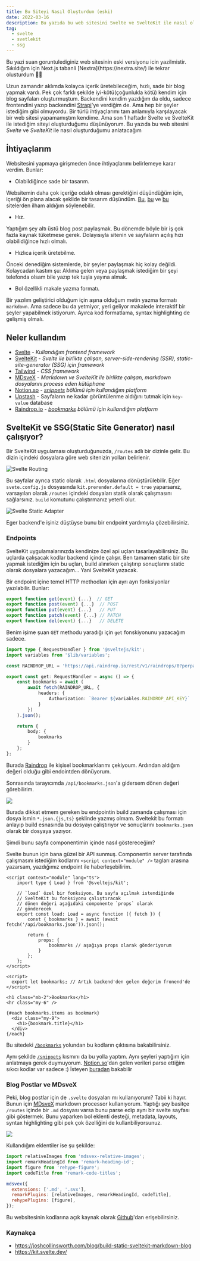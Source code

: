 ```yaml
---
title: Bu Siteyi Nasıl Oluşturdum (eski)
date: 2022-03-16
description: Bu yazıda bu web sitesini Svelte ve SvelteKit ile nasıl oluşturduğumu anlayacağım.
tag:
  - svelte
  - svetlekit
  - ssg
---
```



<Callout emoji="👾">
  Bu yazi suan goruntulediginiz web sitesinin eski versiyonu icin yazilmistir. Sıkıldığım için Next.js tabanli [Nextra](https://nextra.site/) ile tekrar olusturdum 🤷‍♂️
</Callout>

Uzun zamandır aklımda kolayca içerik üretebileceğim, hızlı,
sade bir blog yapmak vardı. Pek çok farklı şekilde iyi-kötü(çoğunlukla kötü)
kendim için blog sayfaları oluşturmuştum. Backendini kendim yazdığım da oldu,
sadece frontendini yazıp backendini [Strapi](https://strapi.io/)'ye verdiğim de. Ama hep
bir şeyler istediğim gibi olmuyordu. Bir türlü ihtiyaçlarımı tam anlamıyla
karşılayacak bir web sitesi yapamamıştım kendime. Ama son 1 haftadır
Svelte ve SvelteKit ile istediğim siteyi oluşturduğumu düşünüyorum.
Bu yazıda bu web sitesini _Svelte_ ve _SvelteKit_ ile nasıl oluşturduğumu
anlatacağım

## İhtiyaçlarım

Websitesini yapmaya girişmeden önce ihtiyaçlarımı belirlemeye karar verdim.
Bunlar:

- Olabildiğince sade bir tasarım.

Websitemin daha çok içeriğe odaklı olması
gerektiğini düşündüğüm için, içeriği ön plana alacak şeklide bir
tasarım düşündüm. [Bu](https://antfu.me/),
[bu](https://www.aleksandrhovhannisyan.com/) ve
[bu](https://ademilter.com/) sitelerden ilham aldığım söylenebilir.

- Hız.

Yaptığım şey altı üstü blog post paylaşmak. Bu dönemde böyle bir iş
çok fazla kaynak tüketmese gerek. Dolayısıyla sitenin ve sayfaların açılış
hızı olabilidiğince hızlı olmalı.

- Hızlıca içerik üretebilme.

Önceki denediğim sistemlerde, bir şeyler paylaşmak
hiç kolay değildi. Kolaycadan kastım şu: Aklıma gelen veya paylaşmak
istediğim bir şeyi telefonda olsam bile yazıp tek tuşla yayına almak.

- Bol özellikli makale yazma formatı.

Bir yazılım geliştirici olduğum için aşına olduğum metin yazma formatı
`markdown`. Ama sadece bu da yetmiyor, yeri geliyor makalede interaktif
bir şeyler yapabilmek istiyorum. Ayırca kod formatlama, syntax highlighting
de gelişmiş olmalı.

## Neler kullandım

- [Svelte](https://svelte.dev/) - _Kullandığım frontend framework_
- [SvelteKit](https://kit.svelte.dev/) - _Svelte ile birlikte çalışan, server-side-rendering (SSR),
  static-site-generator (SSG) için framework_
- [Tailwind](https://tailwindcss.com/) - _CSS framework_
- [MDsveX](https://mdsvex.pngwn.io/) - _Markdown ve SvelteKit ile birlikte çalışan, markdown dosyalarını
  process eden kütüphane_
- [Notion.so](https://www.notion.so) - _[snippets](/snippets) bölümü için kullandığım platform_
- [Upstash](https://upstash.com/) - Sayfaların ne kadar görüntülenme aldığını tutmak için `key-value`
  database
- [Raindrop.io](https://raindrop.io/) - _[bookmarks](/bookmarks) bölümü için kullandığım platform_

## SvelteKit ve SSG(Static Site Generator) nasıl çalışıyor?

Bir SvelteKit uygulaması oluşturduğunuzda, `/routes` adlı bir dizinle
gelir. Bu dizin içindeki dosyalara göre web sitenizin yolları belirlenir.

![Svelte Routing](./svelte_routing.png)

Bu sayfalar ayrıca static olarak `.html` dosyalarına dönüştürülebilir. Eğer
`svete.config.js` dosyasında `kit.prerender.default = true` yaparsanız,
varsayılan olarak `/routes` içindeki dosyaları statik olarak çalışmasını
sağlarsınız. `build` komutunu çalıştırmanız yeterli olur.

![Svelte Static Adapter](./svelte_proc.png)

Eger backend'e işiniz düştüyse bunu bir endpoint yardımıyla çözebilirsiniz.

### Endpoints

SvelteKit uygulamalarınızda kendinize özel api uçları tasarlayabilirsiniz.
Bu uçlarda çalışacak kodlar backend içinde çalışır. Ben tamamen static
bir site yapmak istediğim için bu uçları, build alınırken çalıştırıp
sonuçlarını static olarak dosyalara yazacağım... Yani SvelteKit yazacak.

Bir endpoint içine temel HTTP methodları için ayrı ayrı fonksiyonlar
yazılabilir. Bunlar:

```js
export function get(event) {...}  // GET
export function post(event) {...}  // POST
export function put(event) {...}   // PUT
export function patch(event) {...} // PATCH
export function del(event) {...}   // DELETE
```

Benim işime şuan `GET` methodu yaradığı için `get` fonskiyonunu yazacağım
sadece.

```ts:/routes/api/bookmarks.json.ts
import type { RequestHandler } from '@sveltejs/kit';
import variables from '$lib/variables';

const RAINDROP_URL = 'https://api.raindrop.io/rest/v1/raindrops/0?perpage=30';

export const get: RequestHandler = async () => {
	const bookmarks = await (
		await fetch(RAINDROP_URL, {
			headers: {
				Authorization: `Bearer ${variables.RAINDROP_API_KEY}`
			}
		})
	).json();

	return {
		body: {
			bookmarks
		}
	};
};
```

Burada [Raindrop](https://raindrop.io/) ile kişisel bookmarklarımı çekiyoum. Ardından
aldığım değeri olduğu gibi endointden dönüyorum.

Sonrasında tarayıcımda `/api/bookmarks.json`'a gidersem dönen değeri
görebilirim.

![](./img_6.png)

Burada dikkat etmem gereken bu endpointin build zamanda çalışması için
dosya ismin `*.json.{js,ts}` şeklinde yazmış olmam. Sveltekit bu formatı
anlayıp build esnasında bu dosyayı çalıştırıyor ve sonuçlarını
`bookmarks.json` olarak bir dosyaya yazıyor.

Şimdi bunu sayfa componentimin içinde nasıl göstereceğim?

Svelte bunun için bana güzel bir API sunmuş.
Componentin server tarafında çalışmasını
istediğim kodlarını `<script context="module" />` tagları
arasına yazarsam, yazdığımız endpoint ile haberleşebilirim.

```svelte:/routes/bookmarks.svelte
<script context="module" lang="ts">
	import type { Load } from '@sveltejs/kit';

    // `load` özel bir fonksiyon. Bu sayfa açılmak istendiğinde
    // SvelteKit bu fonksiyonu çalıştıracak
    // dönen değeri aşağıdaki componente `props` olarak
    // gönderecek
	export const load: Load = async function ({ fetch }) {
		const { bookmarks } = await (await fetch('/api/bookmarks.json')).json();

		return {
			props: {
				bookmarks // aşağıya props olarak gönderiyorum
			}
		};
	};
</script>

<script>
  export let bookmarks; // Artık backend'den gelen değerim fronend'de
</script>

<h1 class="mb-2">Bookmarks</h1>
<hr class="my-6" />

{#each bookmarks.items as bookmark}
  <div class="my-9">
    <h1>{bookmark.title}</h1>
  </div>
{/each}
```

Bu sitedeki [`/bookmarks`](/bookmarks) yolundan bu kodların çıktısına
bakabilirsiniz.

Aynı şekilde [`/snippets`](/snippets) kısmını da bu yolla yaptım. Aynı
şeyleri yaptığım için anlatmaya gerek duymuyorum. [Notion.so](https://www.notion.so/)'dan gelen
verileri parse ettiğim sıkıcı kodlar var sadece :)
İsteyen [buradan](https://github.com/bufgix/website/blob/master/src/routes/api/snippets/index.json.ts) bakabilir

### Blog Postlar ve MDsveX

Peki, blog postlar için de `.svelte` dosyaları mı kullanıyorum?
Tabii ki hayır. Bunun için [MDsveX](https://mdsvex.pngwn.io/) markdown processor kullanıyorum.
Yaptığı şey basitçe `/routes` içinde bir `.md` dosyası varsa bunu parse
edip aynı bir svelte sayfası gibi göstermek. Bunu yaparken bol
eklenti desteği, metadata, layouts, syntax highlighting gibi pek çok
özelliğini de kullanbiliyorsunuz.

![](./mdsvex.png)

Kullandığım eklentiler ise şu şekilde:

```js
import relativeImages from 'mdsvex-relative-images';
import remarkHeadingId from 'remark-heading-id';
import figure from 'rehype-figure';
import codeTitle from 'remark-code-titles';

mdsvex({
  extensions: ['.md', '.svx'],
  remarkPlugins: [relativeImages, remarkHeadingId, codeTitle],
  rehypePlugins: [figure],
});
```

Bu websitesinin kodlarına açık kaynak olarak [Github](https://github.com/bufgix/website)'dan erişebilirsiniz.

### Kaynakça

- https://joshcollinsworth.com/blog/build-static-sveltekit-markdown-blog
- https://kit.svelte.dev/
